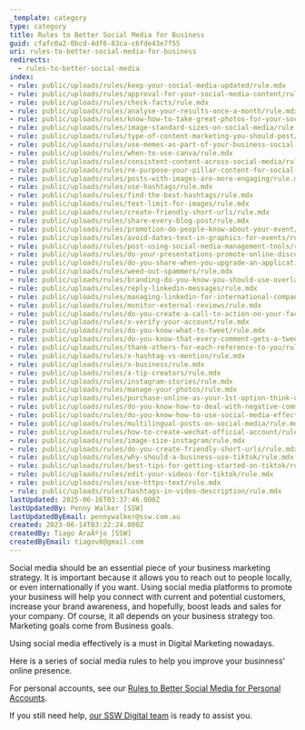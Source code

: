 ```yaml
---
_template: category
type: category
title: Rules to Better Social Media for Business
guid: cfafc0a2-0bcd-4df6-83ca-c6fde43e7f55
uri: rules-to-better-social-media-for-business
redirects:
  - rules-to-better-social-media
index:
- rule: public/uploads/rules/keep-your-social-media-updated/rule.mdx
- rule: public/uploads/rules/approval-for-your-social-media-content/rule.mdx
- rule: public/uploads/rules/check-facts/rule.mdx
- rule: public/uploads/rules/analyse-your-results-once-a-month/rule.mdx
- rule: public/uploads/rules/know-how-to-take-great-photos-for-your-socials/rule.mdx
- rule: public/uploads/rules/image-standard-sizes-on-social-media/rule.mdx
- rule: public/uploads/rules/type-of-content-marketing-you-should-post/rule.mdx
- rule: public/uploads/rules/use-memes-as-part-of-your-business-social-media-content/rule.mdx
- rule: public/uploads/rules/when-to-use-canva/rule.mdx
- rule: public/uploads/rules/consistent-content-across-social-media/rule.mdx
- rule: public/uploads/rules/re-purpose-your-pillar-content-for-social-media/rule.mdx
- rule: public/uploads/rules/posts-with-images-are-more-engaging/rule.mdx
- rule: public/uploads/rules/use-hashtags/rule.mdx
- rule: public/uploads/rules/find-the-best-hashtags/rule.mdx
- rule: public/uploads/rules/text-limit-for-images/rule.mdx
- rule: public/uploads/rules/create-friendly-short-urls/rule.mdx
- rule: public/uploads/rules/share-every-blog-post/rule.mdx
- rule: public/uploads/rules/promotion-do-people-know-about-your-event/rule.mdx
- rule: public/uploads/rules/avoid-dates-text-in-graphics-for-events/rule.mdx
- rule: public/uploads/rules/post-using-social-media-management-tools/rule.mdx
- rule: public/uploads/rules/do-your-presentations-promote-online-discussion/rule.mdx
- rule: public/uploads/rules/do-you-share-when-you-upgrade-an-application/rule.mdx
- rule: public/uploads/rules/weed-out-spammers/rule.mdx
- rule: public/uploads/rules/branding-do-you-know-you-should-use-overlay-on-photos-shared-on-your-social-media/rule.mdx
- rule: public/uploads/rules/reply-linkedin-messages/rule.mdx
- rule: public/uploads/rules/managing-linkedin-for-international-companies/rule.mdx
- rule: public/uploads/rules/monitor-external-reviews/rule.mdx
- rule: public/uploads/rules/do-you-create-a-call-to-action-on-your-facebook-page/rule.mdx
- rule: public/uploads/rules/x-verify-your-account/rule.mdx
- rule: public/uploads/rules/do-you-know-what-to-tweet/rule.mdx
- rule: public/uploads/rules/do-you-know-that-every-comment-gets-a-tweet/rule.mdx
- rule: public/uploads/rules/thank-others-for-each-reference-to-you/rule.mdx
- rule: public/uploads/rules/x-hashtag-vs-mention/rule.mdx
- rule: public/uploads/rules/x-business/rule.mdx
- rule: public/uploads/rules/x-tip-creators/rule.mdx
- rule: public/uploads/rules/instagram-stories/rule.mdx
- rule: public/uploads/rules/manage-your-photos/rule.mdx
- rule: public/uploads/rules/purchase-online-as-your-1st-option-think-of-your-experience-and-have-a-voice/rule.mdx
- rule: public/uploads/rules/do-you-know-how-to-deal-with-negative-comments/rule.mdx
- rule: public/uploads/rules/do-you-know-how-to-use-social-media-effectively-in-china/rule.mdx
- rule: public/uploads/rules/multilingual-posts-on-social-media/rule.mdx
- rule: public/uploads/rules/how-to-create-wechat-official-account/rule.mdx
- rule: public/uploads/rules/image-size-instagram/rule.mdx
- rule: public/uploads/rules/do-you-create-friendly-short-urls/rule.mdx
- rule: public/uploads/rules/why-should-a-business-use-tiktok/rule.mdx
- rule: public/uploads/rules/best-tips-for-getting-started-on-tiktok/rule.mdx
- rule: public/uploads/rules/edit-your-videos-for-tiktok/rule.mdx
- rule: public/uploads/rules/use-https-text/rule.mdx
- rule: public/uploads/rules/hashtags-in-video-description/rule.mdx
lastUpdated: 2025-06-16T03:37:46.000Z
lastUpdatedBy: Penny Walker [SSW]
lastUpdatedByEmail: pennywalker@ssw.com.au
created: 2023-06-14T03:22:24.000Z
createdBy: Tiago AraÃºjo [SSW]
createdByEmail: tiagov8@gmail.com
---
```


Social media should be an essential piece of your business marketing strategy. It is important because it allows you to reach out to people locally, or even internationally if you want. Using social media platforms to promote your business will help you connect with current and potential customers, increase your brand awareness, and hopefully, boost leads and sales for your company. Of course, it all depends on your business strategy too. Marketing goals come from Business goals.

Using social media effectively is a must in Digital Marketing nowadays.

Here is a series of social media rules to help you improve your businness' online presence.

For personal accounts, see our [Rules to Better Social Media for Personal Accounts](/rules-to-better-social-media-personal).

If you still need help, [our SSW Digital team](https://sswdigital.com) is ready to assist you.
